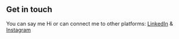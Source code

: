 ## Get in touch

You can say me Hi or can connect me to other platforms: [LinkedIn](https://www.linkedin.com/in/avinash-kapadi/) & [Instagram](https://www.instagram.com/anno.yer/)
